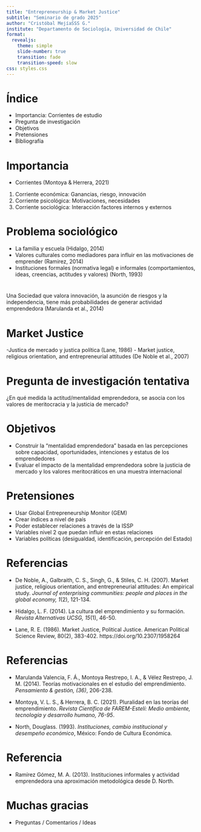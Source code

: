 ```yaml
---
title: "Entrepreneurship & Market Justice"
subtitle: "Seminario de grado 2025"
author: "Cristóbal MejíaSSS G."
institute: "Departamento de Sociología, Universidad de Chile"
format:
  revealjs:
    theme: simple
    slide-number: true
    transition: fade
    transition-speed: slow
css: styles.css
---
```


# Índice

- Importancia: Corrientes de estudio
- Pregunta de investigación
- Objetivos
- Pretensiones
- Bibliografía


# Importancia

 - Corrientes (Montoya & Herrera, 2021)
1. Corriente económica: Ganancias, riesgo, innovación
2. Corriente psicológica: Motivaciones, necesidades
3. Corriente sociológica: Interacción factores internos y externos


# Problema sociológico

- La familia y escuela (Hidalgo, 2014)
- Valores culturales como mediadores para influir en las motivaciones de emprender (Ramirez, 2014)
- Instituciones formales (normativa legal) e informales (comportamientos, ideas, creencias, actitudes y valores) (North, 1993)


# 

Una Sociedad que valora innovación, la asunción de riesgos y la independencia, tiene más probabilidades de generar actividad emprendedora (Marulanda et al., 2014)


# Market Justice

-Justica de mercado y justica política (Lane, 1986)
- Market justice, religious orientation, and entrepreneurial attitudes (De Noble et al., 2007)


# Pregunta de investigación tentativa

¿En qué medida la actitud/mentalidad emprendedora, se asocia con los valores de meritocracia y la justicia de mercado?


# Objetivos

- Construir la "mentalidad emprendedora"  basada en las percepciones sobre capacidad, oportunidades, intenciones y estatus de los emprendedores
- Evaluar el impacto de la mentalidad emprendedora sobre la justicia de mercado y los valores meritocráticos en una muestra internacional


# Pretensiones 

- Usar Global Entrepreneurship Monitor (GEM)
- Crear índices a nivel de país
- Poder establecer relaciones a través de la ISSP
- Variables nivel 2 que puedan influir en estas relaciones
- Variables políticas (desigualdad, identificación, percepción del Estado)

# Referencias 

- De Noble, A., Galbraith, C. S., Singh, G., & Stiles, C. H. (2007). Market justice, religious orientation, and entrepreneurial attitudes: An empirical study. *Journal of enterprising communities: people and places in the global economy, 1*(2), 121-134.

- Hidalgo, L. F. (2014). La cultura del emprendimiento y su formación. *Revista Alternativas UCSG, 15*(1), 46-50.

- Lane, R. E. (1986). Market Justice, Political Justice. American Political Science Review, 80(2), 383-402. https://doi.org/10.2307/1958264


# Referencias

- Marulanda Valencia, F. Á., Montoya Restrepo, I. A., & Vélez Restrepo, J. M. (2014). Teorías motivacionales en el estudio del emprendimiento. *Pensamiento & gestión, (36)*, 206-238.

- Montoya, V. L. S., & Herrera, B. C. (2021). Pluralidad en las teorías del emprendimiento. *Revista Científica de FAREM-Estelí: Medio ambiente, tecnología y desarrollo humano, 76-95*.

- North, Douglass. (1993). *Instituciones, cambio institucional y desempeño económico*, México: Fondo de Cultura Económica.

# Referencia

- Ramírez Gómez, M. A. (2013). Instituciones informales y actividad emprendedora una aproximación metodológica desde D. North.


# Muchas gracias
- Preguntas / Comentarios / Ideas
